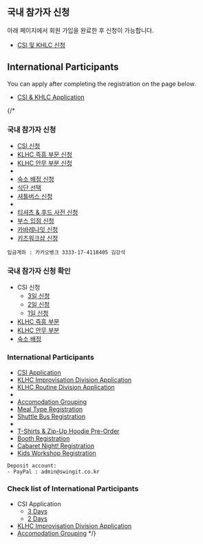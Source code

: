 
## 국내 참가자 신청

아래 페이지에서 회원 가입을 완료한 후 신청이 가능합니다.
- [CSI 및 KHLC 신청](https://www.festivall.my/ko/events/Camp-Swing-It-2025)

## International Participants

You can apply after completing the registration on the page below.
- [CSI & KHLC Application](https://www.festivall.my/en/events/Camp-Swing-It-2025)

{/* 

### 국내 참가자 신청
- [CSI 신청](https://tally.so/r/nW81BQ)
- [KLHC 즉흥 부문 신청](https://tally.so/r/nPOX1P)
- [KLHC 안무 부분 신청](https://tally.so/r/w4r1Zo)
-
- [숙소 배정 신청](https://forms.gle/KqiRZ6ZhNA8AEw2Y7)
- [식단 선택](https://forms.gle/W77f9q25bECM3Bbv8)
- [셔틀버스 신청](https://forms.gle/CJ9ksT3ahDygYw6MA)
-
- [티셔츠 & 후드 사전 신청](https://forms.gle/eEWmiSgd3smRHrj38)
- [부스 입점 신청](https://forms.gle/cgB9z7ReFHDLnFBs7)
- [카바레나잇 신청](https://forms.gle/rPY59ng6uG1zHgH26)
- [키즈워크샵 신청](https://forms.gle/aLTkvxvPgA4aZXCA8)

```
입금계좌 : 카카오뱅크 3333-17-4118405 김강석
```

### 국내 참가자 신청 확인

- CSI 신청
    - [3일 신청](https://docs.google.com/spreadsheets/d/e/2PACX-1vRCkM9-sKxCJYk0wmJkErqiFpecYC6YYQwfRyqMACk1u90hh-gQsGu4d8QIHawC_npRq7ViyCrqgrFJ/pubhtml?gid=139610405)
    - [2일 신청](https://docs.google.com/spreadsheets/d/e/2PACX-1vRCkM9-sKxCJYk0wmJkErqiFpecYC6YYQwfRyqMACk1u90hh-gQsGu4d8QIHawC_npRq7ViyCrqgrFJ/pubhtml?gid=1595283398)
    - [1일 신청](https://docs.google.com/spreadsheets/d/e/2PACX-1vRCkM9-sKxCJYk0wmJkErqiFpecYC6YYQwfRyqMACk1u90hh-gQsGu4d8QIHawC_npRq7ViyCrqgrFJ/pubhtml?gid=1595283398)
- [KLHC 즉흥 부문](https://docs.google.com/spreadsheets/d/e/2PACX-1vTew5J7LptZHrj8Q_LycBAH7Dlwxl3_eP1PobO2r7MOPWW2OdzxmNxcY5H0Lx8YqEqNPrq9aawOAfW7/pubhtml?gid=139610405&single=true)
- [KLHC 안무 부분](https://docs.google.com/spreadsheets/d/e/2PACX-1vT6veKjYtrduHNkHhMVfb9fEsieK7DuLjo4tcLiXLevkM4Dr_gF5bhj3OpllENfqmysGdTfAxZCgaZO/pubhtml?gid=139610405&single=true)
- [숙소 배정](https://docs.google.com/spreadsheets/d/e/2PACX-1vRWwAuDytGwn1QFmiITimspCVVNK8unxDra8yv6r4_57ev1IPjQhUWmTL7Qja4c5mmt6qZuAP5Y_Iz7/pubhtml?gid=1547211216&single=true)

### International Participants

- [CSI Application](https://tally.so/r/wddQrz)
- [KLHC Improvisation Division Application](https://tally.so/r/3EW8yo)
- [KLHC Routine Division Application](https://tally.so/r/w4rPgB)
-
- [Accomodation Grouping](https://forms.gle/gQFBRtAAMjk1uL1o8)
- [Meal Type Registration](https://forms.gle/W77f9q25bECM3Bbv8)
- [Shuttle Bus Registration ](https://forms.gle/CJ9ksT3ahDygYw6MA)
-
- [T-Shirts & Zip-Up Hoodie Pre-Order](https://forms.gle/R2XbKUL54HM5UeLPA)
- [Booth Registration](https://forms.gle/cgB9z7ReFHDLnFBs7)
- [Cabaret Night! Registration](https://forms.gle/rPY59ng6uG1zHgH26)
- [Kids Workshop Registration](https://forms.gle/aLTkvxvPgA4aZXCA8)

```
Deposit account:
- PayPal : admin@swingit.co.kr
```

### Check list of International Participants

- CSI Application
    - [3 Days](https://docs.google.com/spreadsheets/d/e/2PACX-1vSXxNDHxDq9RbEaShx6FwGO_TSXxYhTxdA4gMShYOGuDjcMSdVsnpbdcCvbQlRI4y1kN_mQPWM3jO5p/pubhtml?gid=139610405)
    - [2 Days](https://docs.google.com/spreadsheets/d/e/2PACX-1vSXxNDHxDq9RbEaShx6FwGO_TSXxYhTxdA4gMShYOGuDjcMSdVsnpbdcCvbQlRI4y1kN_mQPWM3jO5p/pubhtml?gid=1595283398)
- [KLHC Improvisation Division Application](https://docs.google.com/spreadsheets/d/e/2PACX-1vTew5J7LptZHrj8Q_LycBAH7Dlwxl3_eP1PobO2r7MOPWW2OdzxmNxcY5H0Lx8YqEqNPrq9aawOAfW7/pubhtml?gid=139610405&single=true)
- [Accomodation Grouping](https://docs.google.com/spreadsheets/d/e/2PACX-1vRWwAuDytGwn1QFmiITimspCVVNK8unxDra8yv6r4_57ev1IPjQhUWmTL7Qja4c5mmt6qZuAP5Y_Iz7/pubhtml?gid=1547211216&single=true) */}